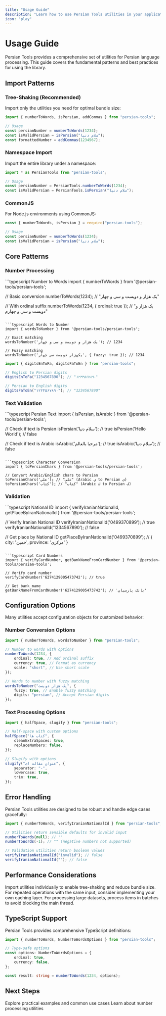 ```yaml
---
title: "Usage Guide"
description: "Learn how to use Persian Tools utilities in your applications"
icon: "play"
---
```


# Usage Guide

Persian Tools provides a comprehensive set of utilities for Persian language processing. This guide covers the fundamental patterns and best practices for using the library.

## Import Patterns

### Tree-Shaking (Recommended)

Import only the utilities you need for optimal bundle size:

```typescript
import { numberToWords, isPersian, addCommas } from "persian-tools";

// Usage
const persianNumber = numberToWords(1234);
const isValidPersian = isPersian("سلام دنیا");
const formattedNumber = addCommas(1234567);
```

### Namespace Import

Import the entire library under a namespace:

```typescript
import * as PersianTools from "persian-tools";

// Usage
const persianNumber = PersianTools.numberToWords(1234);
const isValidPersian = PersianTools.isPersian("سلام دنیا");
```

### CommonJS

For Node.js environments using CommonJS:

```javascript
const { numberToWords, isPersian } = require("persian-tools");

// Usage
const persianNumber = numberToWords(1234);
const isValidPersian = isPersian("سلام دنیا");
```

## Core Patterns

### Number Processing

<CodeGroup>
```typescript Number to Words
import { numberToWords } from '@persian-tools/persian-tools';

// Basic conversion
numberToWords(1234); // "یک هزار و دویست و سی و چهار"

// With ordinal suffix
numberToWords(1234, { ordinal: true }); // "یک هزار و دویست و سی و چهارم"

````

```typescript Words to Number
import { wordsToNumber } from '@persian-tools/persian-tools';

// Exact matching
wordsToNumber('یک هزار و دویست و سی و چهار'); // 1234

// Fuzzy matching
wordsToNumber('یکهزار دویست سی چهار', { fuzzy: true }); // 1234
````

```typescript Digit Conversion
import { digitsEnToFa, digitsFaToEn } from "persian-tools";

// English to Persian digits
digitsEnToFa("1234567890"); // "۱۲۳۴۵۶۷۸۹۰"

// Persian to English digits
digitsFaToEn("۱۲۳۴۵۶۷۸۹۰"); // "1234567890"
```

</CodeGroup>

### Text Validation

<CodeGroup>
```typescript Persian Text
import { isPersian, isArabic } from '@persian-tools/persian-tools';

// Check if text is Persian
isPersian('سلام دنیا'); // true
isPersian('Hello World'); // false

// Check if text is Arabic
isArabic('مرحبا بالعالم'); // true
isArabic('سلام دنیا'); // false

````

```typescript Character Conversion
import { toPersianChars } from '@persian-tools/persian-tools';

// Convert Arabic/English chars to Persian
toPersianChars('علي'); // "علی" (Arabic ي to Persian ی)
toPersianChars('كتاب'); // "کتاب" (Arabic ك to Persian ک)
````

</CodeGroup>

### Validation

<CodeGroup>
```typescript National ID
import { verifyIranianNationalId, getPlaceByIranNationalId } from '@persian-tools/persian-tools';

// Verify Iranian National ID
verifyIranianNationalId('0499370899'); // true
verifyIranianNationalId('1234567890'); // false

// Get place by National ID
getPlaceByIranNationalId('0499370899'); // { city: 'خمین', province: 'مرکزی' }

````

```typescript Card Numbers
import { verifyCardNumber, getBankNameFromCardNumber } from '@persian-tools/persian-tools';

// Verify card number
verifyCardNumber('6274129005473742'); // true

// Get bank name
getBankNameFromCardNumber('6274129005473742'); // 'بانک پارسیان'
````

</CodeGroup>

## Configuration Options

Many utilities accept configuration objects for customized behavior:

### Number Conversion Options

```typescript
import { numberToWords, wordsToNumber } from "persian-tools";

// Number to words with options
numberToWords(1234, {
	ordinal: true, // Add ordinal suffix
	currency: true, // Format as currency
	scale: "short", // Use short scale
});

// Words to number with fuzzy matching
wordsToNumber("یک هزار دویست", {
	fuzzy: true, // Enable fuzzy matching
	digits: "persian", // Accept Persian digits
});
```

### Text Processing Options

```typescript
import { halfSpace, slugify } from "persian-tools";

// Half-space with custom options
halfSpace("کتاب ها", {
	cleanExtraSpaces: true,
	replaceNumbers: false,
});

// Slugify with options
slugify("عنوان مقاله ای", {
	separator: "-",
	lowercase: true,
	trim: true,
});
```

## Error Handling

Persian Tools utilities are designed to be robust and handle edge cases gracefully:

```typescript
import { numberToWords, verifyIranianNationalId } from "persian-tools";

// Utilities return sensible defaults for invalid input
numberToWords(null); // ""
numberToWords(-1); // "" (negative numbers not supported)

// Validation utilities return boolean values
verifyIranianNationalId("invalid"); // false
verifyIranianNationalId(""); // false
```

## Performance Considerations

<AccordionGroup>
  <Accordion title="🚀 Lazy Loading" icon="bolt">
    Import utilities individually to enable tree-shaking and reduce bundle size.
  </Accordion>

<Accordion title="📈 Caching" icon="cache">
	For repeated operations with the same input, consider implementing your own caching layer.
</Accordion>

  <Accordion title="⚡ Batch Processing" icon="layer-group">
    For processing large datasets, process items in batches to avoid blocking the main thread.
  </Accordion>
</AccordionGroup>

## TypeScript Support

Persian Tools provides comprehensive TypeScript definitions:

```typescript
import { numberToWords, NumberToWordsOptions } from "persian-tools";

// Type-safe options
const options: NumberToWordsOptions = {
	ordinal: true,
	currency: false,
};

const result: string = numberToWords(1234, options);
```

## Next Steps

<CardGroup cols={2}>
	<Card title="Examples" icon="code-simple" href="/getting-started/examples">
		Explore practical examples and common use cases
	</Card>
	<Card title="Number Utilities" icon="calculator" href="/utilities/numbers/number-to-words">
		Learn about number processing utilities
	</Card>
</CardGroup>
